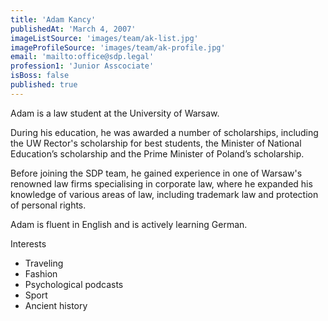 ```yaml
---
title: 'Adam Kancy'
publishedAt: 'March 4, 2007'
imageListSource: 'images/team/ak-list.jpg'
imageProfileSource: 'images/team/ak-profile.jpg'
email: 'mailto:office@sdp.legal'
profession1: 'Junior Asscociate'
isBoss: false
published: true
---
```


Adam is a law student at the University of Warsaw. 

During his education, he was awarded a number of scholarships, including the UW Rector's scholarship for best students, the Minister of National Education’s scholarship and the Prime Minister of Poland’s scholarship. 

Before joining the SDP team, he gained experience in one of Warsaw's renowned law firms specialising in corporate law, where he expanded his knowledge of various areas of law, including trademark law and protection of personal rights. 

Adam is fluent in English and is actively learning German.  

<ProfileSection type="hobby">Interests</ProfileSection>

- Traveling 
- Fashion 
- Psychological podcasts  
- Sport 
- Ancient history 